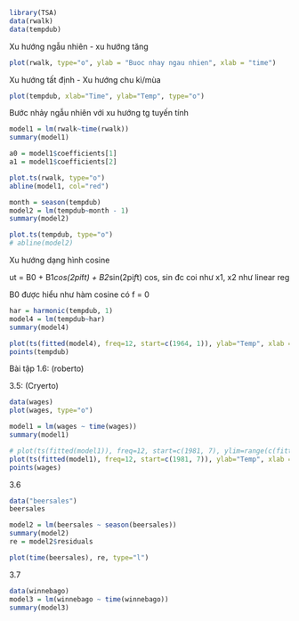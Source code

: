 
```r
library(TSA)
data(rwalk)
data(tempdub)
```
Xu hướng ngẫu nhiên - xu hướng tăng
```r
plot(rwalk, type="o", ylab = "Buoc nhay ngau nhien", xlab = "time")
```
Xu hướng tất định - Xu hướng chu kì/mùa

```r
plot(tempdub, xlab="Time", ylab="Temp", type="o")
```

Bước nhảy ngẫu nhiên với xu hướng tg tuyến tính
```r
model1 = lm(rwalk~time(rwalk))
summary(model1)
```
```r
a0 = model1$coefficients[1]
a1 = model1$coefficients[2]

plot.ts(rwalk, type="o")
abline(model1, col="red")

```
```r
month = season(tempdub)
model2 = lm(tempdub~month - 1)
summary(model2)
```
```r
plot.ts(tempdub, type="o")
# abline(model2)

```
Xu hướng dạng hình cosine

ut = B0 + B1*cos(2pi*f*t) + B2*sin(2pi*f*t)
cos, sin đc coi như x1, x2 như linear reg

B0 được hiểu như hàm cosine có f = 0

```r
har = harmonic(tempdub, 1)
model4 = lm(tempdub~har)
summary(model4)
```
```r
plot(ts(fitted(model4), freq=12, start=c(1964, 1)), ylab="Temp", xlab = "Time", type="l", ylim=range(c(fitted(model4), tempdub)))
points(tempdub)
```

Bài tập
1.6: (roberto)

3.5: (Cryerto)

```r
data(wages)
plot(wages, type="o")

model1 = lm(wages ~ time(wages))
summary(model1)

# plot(ts(fitted(model1)), freq=12, start=c(1981, 7), ylim=range(c(fitted(model1), wages)), col="red")
plot(ts(fitted(model1), freq=12, start=c(1981, 7)), ylab="Temp", xlab = "Time", type="l", ylim=range(c(fitted(model1), wages)))
points(wages)

```
3.6
```r
data("beersales")
beersales

model2 = lm(beersales ~ season(beersales))
summary(model2)
re = model2$residuals

plot(time(beersales), re, type="l")

```



3.7

```r
data(winnebago)
model3 = lm(winnebago ~ time(winnebago))
summary(model3)


```







